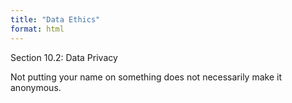 ```yaml
---
title: "Data Ethics"
format: html
---
```


Section 10.2: Data Privacy

Not putting your name on something does not necessarily make it anonymous.


```r

```